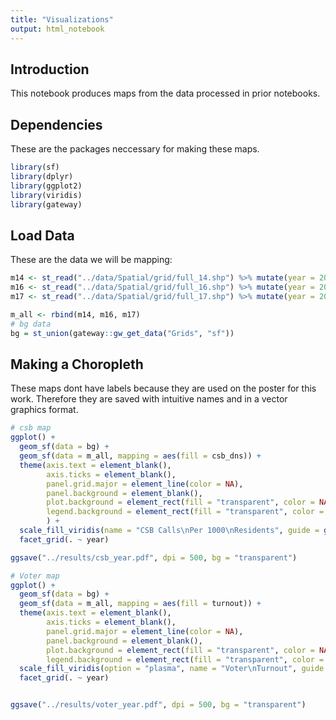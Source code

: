 ```yaml
---
title: "Visualizations"
output: html_notebook
---
```


## Introduction
This notebook produces maps from the data processed in prior notebooks.

## Dependencies
These are the packages neccessary for making these maps.
```r
library(sf)
library(dplyr)
library(ggplot2)
library(viridis)
library(gateway)
```

## Load Data
These are the data we will be mapping:
```r
m14 <- st_read("../data/Spatial/grid/full_14.shp") %>% mutate(year = 2014)
m16 <- st_read("../data/Spatial/grid/full_16.shp") %>% mutate(year = 2016)
m17 <- st_read("../data/Spatial/grid/full_17.shp") %>% mutate(year = 2017)

m_all <- rbind(m14, m16, m17)
# bg data
bg = st_union(gateway::gw_get_data("Grids", "sf"))
```

## Making a Choropleth
These maps dont have labels because they are used on the poster for this work. Therefore they are saved with intuitive names and in a vector graphics format.

```r
# csb map
ggplot() +
  geom_sf(data = bg) +
  geom_sf(data = m_all, mapping = aes(fill = csb_dns)) +
  theme(axis.text = element_blank(),
        axis.ticks = element_blank(),
        panel.grid.major = element_line(color = NA),
        panel.background = element_blank(),
        plot.background = element_rect(fill = "transparent", color = NA),
        legend.background = element_rect(fill = "transparent", color = NA)
        ) +
  scale_fill_viridis(name = "CSB Calls\nPer 1000\nResidents", guide = guide_colorbar(ticks = F), direction = -1) +
  facet_grid(. ~ year)

ggsave("../results/csb_year.pdf", dpi = 500, bg = "transparent")
```

```r
# Voter map
ggplot() +
  geom_sf(data = bg) +
  geom_sf(data = m_all, mapping = aes(fill = turnout)) +
  theme(axis.text = element_blank(),
        axis.ticks = element_blank(),
        panel.grid.major = element_line(color = NA),
        panel.background = element_blank(),
        plot.background = element_rect(fill = "transparent", color = NA),
        legend.background = element_rect(fill = "transparent", color = NA)) +
  scale_fill_viridis(option = "plasma", name = "Voter\nTurnout", guide = guide_colorbar(ticks = F), direction = -1) +
  facet_grid(. ~ year)


ggsave("../results/voter_year.pdf", dpi = 500, bg = "transparent")
```


